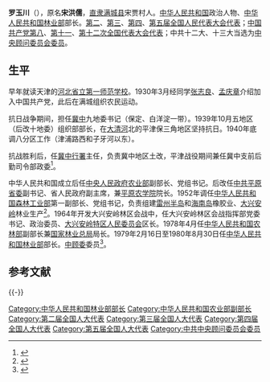 '''罗玉川'''（{{bd|1909年||1989年|catIdx=}}），原名'''宋洪儒'''，[[直隶|直隶]][[满城县|满城县]]宋贾村人。[[中华人民共和国|中华人民共和国]]政治人物、[[中华人民共和国林业部|中华人民共和国林业部]]部长。[[第二届全国人民代表大会代表名单|第二]]、[[第三届全国人民代表大会代表名单|第三]]、[[第四届全国人民代表大会代表名单|第四]]、[[第五届全国人民代表大会代表名单|第五届全国人民代表大会代表]]；[[中国共产党第八次全国代表大会|中国共产党第八]]、[[中国共产党第十一次全国代表大会|第十一]]、[[中国共产党第十二次全国代表大会|第十二次全国代表大会代表]]；中共十二大、十三大当选为[[中共中央顾问委员会|中央顾问委员会委员]]。

==生平==
早年就读天津的[[河北省立第一师范学校|河北省立第一师范学校]]。1930年3月经同学[[张志良|张志良]]、[[孟庆章|孟庆章]]介绍加入中国共产党，此后在满城组织农民运动。

抗日战争期间，担任[[冀中|冀中]]九地委书记（保定、白洋淀一带）。1939年10月五地区（后改十地委）组织部部长，在[[大清河|大清河]]北的平津保三角地区坚持抗日。1940年底调八分区工作（津浦路西和子牙河以东）。

抗战胜利后，任[[冀中行署|冀中行署]]主任，负责冀中地区土改，平津战役期间兼任冀中支前后勤司令部政委<ref>{{cite book|author=田子渝, 陈金安|title=《中国抗日战争大辞典》|year=1995年|publisher=武汉出版社|pages=431页}}</ref>。

中华人民共和国成立后任[[中央人民政府农业部|中央人民政府农业部]]副部长、党组书记。后改任[[平原省|中共平原省委]]副书记、省人民政府副主席，兼[[平原农学院|平原农学院]]院长。1952年调任[[中华人民共和国森林工业部|中华人民共和国森林工业部]]第一副部长、党组书记，负责组建[[雷州半岛|雷州半岛]]和[[海南岛|海南岛]]橡胶业、[[大兴安岭|大兴安岭]]林业生产<ref>{{cite web|author=[[贾春旺|贾春旺]]|title=贾治邦在纪念罗玉川诞辰100周年座谈会上的讲话|url=http://www.gov.cn/gzdt/2009-09/10/content_1413901.htm|publisher=中国政府网|accessdate=2012-02-05}}</ref>。1964年开发大兴安岭林区会战中，任大兴安岭林区会战指挥部党委书记、政治委员、[[大兴安岭特区|大兴安岭特区]][[人民委员会_(中华人民共和国)|人民委员会]]区长。1978年4月任[[中华人民共和国农林部|中华人民共和国农林部]]副部长兼[[国家林业总局|国家林业总局]]局长。1979年2月16日至1980年8月30日任[[中华人民共和国林业部|中华人民共和国林业部]]部长。[[中顾委|中顾委]]委员<ref>{{cite web|title=罗玉川生平简介|url=http://www.greentimes.com/green/news/renwu/xwrw/content/2009-10/21/content_66723.htm|work=《中国林业》杂志2009年第9B期|publisher=中国林业新闻网|accessdate=2012-02-05|archive-url=https://web.archive.org/web/20160304131635/http://www.greentimes.com/green/news/renwu/xwrw/content/2009-10/21/content_66723.htm|archive-date=2016-03-04|dead-url=yes}}</ref>。

==参考文献==
{{reflist}}
{{-}}
{{第5届国务院}}

[[Category:中华人民共和国林业部部长|Category:中华人民共和国林业部部长]]
[[Category:中华人民共和国农业部副部长|Category:中华人民共和国农业部副部长]]
[[Category:第二届全国人大代表|Category:第二届全国人大代表]]
[[Category:第三届全国人大代表|Category:第三届全国人大代表]]
[[Category:第四届全国人大代表|Category:第四届全国人大代表]]
[[Category:第五届全国人大代表|Category:第五届全国人大代表]]
[[Category:中共中央顾问委员会委员|Category:中共中央顾问委员会委员]]